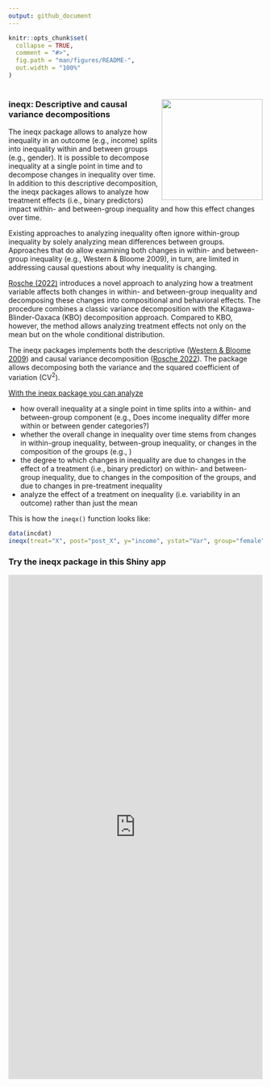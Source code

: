 ```yaml
---
output: github_document
---
```


<!-- README.md is generated from README.Rmd. Please edit that file -->

```r
knitr::opts_chunk$set(
  collapse = TRUE,
  comment = "#>",
  fig.path = "man/figures/README-",
  out.width = "100%"
)
```

# <img src="man/figures/ineqx-hexagon.png" width="200" align="right" />

### ineqx: Descriptive and causal variance decompositions

The ineqx package allows to analyze how inequality in an outcome (e.g., income) splits into inequality within and between groups (e.g., gender). It is possible to decompose inequality at a single point in time and to decompose changes in inequality over time. In addition to this descriptive decomposition, the ineqx packages allows to analyze how treatment effects (i.e., binary predictors) impact within- and between-group inequality and how this effect changes over time.

Existing approaches to analyzing inequality often ignore within-group inequality by solely analyzing mean differences between groups. Approaches that do allow examining both changes in within- and between-group inequality (e.g., Western & Bloome 2009), in turn, are limited in addressing causal questions about why inequality is changing. 

[Rosche (2022)](https://osf.io/preprints/socarxiv/f53kz/) introduces a novel approach to analyzing how a treatment variable affects both changes in within- and between-group inequality and decomposing these changes into compositional and behavioral effects. The procedure combines a classic variance decomposition with the Kitagawa-Blinder-Oaxaca (KBO) decomposition approach. Compared to KBO, however, the method allows analyzing treatment effects not only on the mean but on the whole conditional distribution. 

The ineqx packages implements both the descriptive ([Western & Bloome 2009](https://onlinelibrary.wiley.com/doi/abs/10.1111/j.1467-9531.2009.01222.x)) and causal variance decomposition ([Rosche 2022](https://osf.io/preprints/socarxiv/f53kz/)). The package allows decomposing both the variance and the squared coefficient of variation (CV<sup>2</sup>).

<u>With the ineqx package you can analyze</u>

- how overall inequality at a single point in time splits into a within- and between-group component (e.g., Does income inequality differ more within or between gender categories?)
- whether the overall change in inequality over time stems from changes in within-group inequality, between-group inequality, or changes in the composition of the groups (e.g., )
- the degree to which changes in inequality are due to changes in the effect of a treatment (i.e., binary predictor) on within- and between-group inequality, due to changes in the composition of the groups, and due to changes in pre-treatment inequality
- analyze the effect of a treatment on inequality (i.e. variability in an outcome) rather than just the mean

This is how the ```ineqx()``` function looks like:

``` r 
data(incdat)
ineqx(treat="X", post="post_X", y="income", ystat="Var", group="female", time="year", ref=1990, dat)
```

### Try the ineqx package in this Shiny app

<style>
iframe {
  width: 100%;
  height: 1000px;
  border: none;
}
</style>

<iframe src="https://benrosche.shinyapps.io/ineqx-app/" />

### Developers

I welcome contributions to the package! Feel free to submit changes for review or contact me if you have any questions.

### Issues or Feature Requests
If you would like to log an issue or submit a feature request, please create a new issue or comment on an existing issue on [GitHub Issues](https://github.com/benrosche/ineqx/issues) on this repo.

### Changelog
See [NEWS.md](https://github.com/benrosche/ineqx/news/index.html) for the package changelog.

More information can be found [here](http://benrosche.com/projects/ineqx/)
